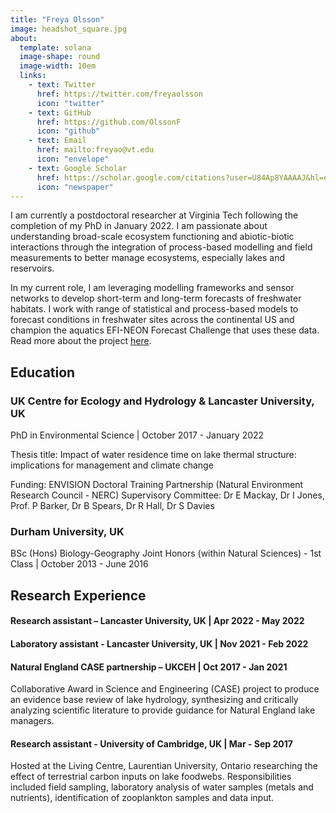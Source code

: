 ```yaml
---
title: "Freya Olsson"
image: headshot_square.jpg
about: 
  template: solana
  image-shape: round
  image-width: 10em
  links:
    - text: Twitter
      href: https://twitter.com/freyaolsson
      icon: "twitter"
    - text: GitHub
      href: https://github.com/OlssonF
      icon: "github"
    - text: Email
      href: mailto:freyao@vt.edu
      icon: "envelope"
    - text: Google Scholar
      href: https://scholar.google.com/citations?user=U84Ap8YAAAAJ&hl=en&oi=ao
      icon: "newspaper"
---
```


I am currently a postdoctoral researcher at Virginia Tech following the completion of my PhD in January 2022. I am passionate about understanding broad-scale ecosystem functioning and abiotic-biotic interactions through the integration of process-based modelling and field measurements to better manage ecosystems, especially lakes and reservoirs.

In my current role, I am leveraging modelling frameworks and sensor networks to develop short-term and long-term forecasts of freshwater habitats. I work with range of statistical and process-based models to forecast conditions in freshwater sites across the continental US and champion the aquatics EFI-NEON Forecast Challenge that uses these data. Read more about the project [here](https://www.ecoforecastprojectvt.org/).

## Education

### UK Centre for Ecology and Hydrology & Lancaster University, UK

PhD in Environmental Science \| October 2017 - January 2022

Thesis title: Impact of water residence time on lake thermal structure: implications for management and
climate change

Funding: ENVISION Doctoral Training Partnership (Natural Environment Research Council - NERC)
Supervisory Committee: Dr E Mackay, Dr I Jones, Prof. P Barker, Dr B Spears, Dr R Hall, Dr S Davies

### Durham University, UK

BSc (Hons) Biology-Geography Joint Honors (within Natural Sciences) - 1st Class \| October 2013 - June 2016

## Research Experience

#### Research assistant -- Lancaster University, UK \| Apr 2022 - May 2022

#### Laboratory assistant - Lancaster University, UK \| Nov 2021 - Feb 2022

#### Natural England CASE partnership -- UKCEH \| Oct 2017 - Jan 2021

Collaborative Award in Science and Engineering (CASE) project to produce an evidence base review of lake hydrology, synthesizing and critically analyzing scientific literature to provide guidance for Natural England lake managers.

#### Research assistant - University of Cambridge, UK \| Mar - Sep 2017

Hosted at the Living Centre, Laurentian University, Ontario researching the effect of terrestrial carbon inputs on lake foodwebs. Responsibilities included field sampling, laboratory analysis of water samples (metals and nutrients),
identification of zooplankton samples and data input.
